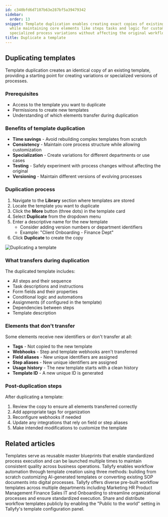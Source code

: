 ```yaml
---
id: c340bfd6d7107b63e287bf5a39479342
sidebar:
  order: 13
snippet: Template duplication enables creating exact copies of existing templates
  while maintaining core elements like steps tasks and logic for customization and
  specialized process variations without affecting the original workflow.
title: Duplicate a template
---
```


## Duplicating templates

Template duplication creates an identical copy of an existing template, providing a starting point for creating variations or specialized versions of processes.

### Prerequisites
- Access to the template you want to duplicate
- Permissions to create new templates
- Understanding of which elements transfer during duplication

### Benefits of template duplication
- **Time savings** - Avoid rebuilding complex templates from scratch
- **Consistency** - Maintain core process structure while allowing customization
- **Specialization** - Create variations for different departments or use cases
- **Testing** - Safely experiment with process changes without affecting the original
- **Versioning** - Maintain different versions of evolving processes

### Duplication process

1. Navigate to the **Library** section where templates are stored
2. Locate the template you want to duplicate
3. Click the **More** button (three dots) in the template card
4. Select **Duplicate** from the dropdown menu
5. Enter a descriptive name for the new template
   - Consider adding version numbers or department identifiers
   - Example: "Client Onboarding - Finance Dept"
6. Click **Duplicate** to create the copy

![Duplicating a template](https://screenshots.tallyfy.com/tallyfy%2Fpro%2Fdesktop-light-duplicate-template.png)

### What transfers during duplication

The duplicated template includes:
- All steps and their sequence
- Task descriptions and instructions
- Form fields and their properties
- Conditional logic and automations
- Assignments (if configured in the template)
- Dependencies between steps
- Template description

### Elements that don't transfer

Some elements receive new identifiers or don't transfer at all:
- **Tags** - Not copied to the new template
- **Webhooks** - Step and template webhooks aren't transferred
- **Field aliases** - New unique identifiers are assigned
- **Step aliases** - New unique identifiers are assigned
- **Usage history** - The new template starts with a clean history
- **Template ID** - A new unique ID is generated

### Post-duplication steps

After duplicating a template:
1. Review the copy to ensure all elements transferred correctly
2. Add appropriate tags for organization
3. Reconfigure webhooks if needed
4. Update any integrations that rely on field or step aliases
5. Make intended modifications to customize the template


## Related articles
<CardGrid>
<LinkTitleCard header="<b>Documenting > Templates</b>" href="/products/pro/documenting/templates/" > Templates serve as reusable master blueprints that enable standardized process execution and can be launched multiple times to maintain consistent quality across business operations. </LinkTitleCard>
<LinkTitleCard header="<b>Templates > Create a template</b>" href="/products/pro/documenting/templates/create-template/" > Tallyfy enables workflow automation through template creation using three methods: building from scratch customizing AI-generated templates or converting existing SOP documents into digital processes. </LinkTitleCard>
<LinkTitleCard header="<b>Templates > Sample Templates</b>" href="/products/pro/documenting/templates/how-can-i-access-tallyfys-sample-templates/" > Tallyfy offers diverse pre-built workflow templates across multiple departments including Marketing HR Product Management Finance Sales IT and Onboarding to streamline organizational processes and ensure standardized execution. </LinkTitleCard>
<LinkTitleCard header="<b>Templates > Publish a template</b>" href="/products/pro/documenting/templates/how-to-make-my-tallyfy-template-public/" > Share and distribute workflow templates publicly by enabling the "Public to the world" setting in Tallyfy's template configuration panel. </LinkTitleCard>
</CardGrid>